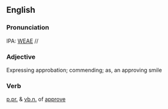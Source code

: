 ==English==
===Pronunciation===
IPA: [[WEAE]] //

===Adjective===
Expressing approbation; commending; as, an approving smile

===Verb===
[[p.pr.]] &  [[vb.n.]] of [[approve]]